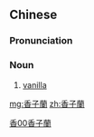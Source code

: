 {{also|香子兰}}
==Chinese==
{{zh-forms|s=香子兰}}

===Pronunciation===
{{zh-pron
|m=xiāngzilán
|cat=n
}}

===Noun===
{{zh-noun}}

# [[vanilla]]

[[Category:zh:Spices and herbs|香00香子蘭]]

[[mg:香子蘭]]
[[zh:香子蘭]]